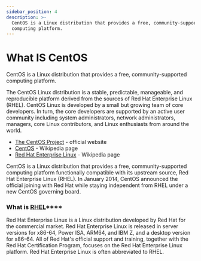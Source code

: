 ```yaml
---
sidebar_position: 4
description: >-
  CentOS is a Linux distribution that provides a free, community-supported
  computing platform.
---
```


# What IS CentOS

<SubHeading>CentOS is a Linux distribution that provides a free, community-supported computing platform.</SubHeading>

The CentOS Linux distribution is a stable, predictable, manageable, and reproducible platform derived from the sources of Red Hat Enterprise Linux (RHEL). CentOS Linux is developed by a small but growing team of core developers. In turn, the core developers are supported by an active user community including system administrators, network administrators, managers, core Linux contributors, and Linux enthusiasts from around the world.

- [The CentOS Project](https://www.centos.org/) - official website
- [CentOS](https://en.wikipedia.org/wiki/CentOS) - Wikipedia page
- [Red Hat Enterprise Linux](https://en.wikipedia.org/wiki/Red_Hat_Enterprise_Linux) - Wikipedia page

CentOS is a Linux distribution that provides a free, community-supported computing platform functionally compatible with its upstream source, Red Hat Enterprise Linux (RHEL). In January 2014, CentOS announced the official joining with Red Hat while staying independent from RHEL under a new CentOS governing board.

### **What is** [**RHEL**](https://en.wikipedia.org/wiki/Red_Hat_Enterprise_Linux)\*\*\*\* <a href="#what-is-rhel" id="what-is-rhel"></a>

Red Hat Enterprise Linux is a Linux distribution developed by Red Hat for the commercial market. Red Hat Enterprise Linux is released in server versions for x86-64, Power ISA, ARM64, and IBM Z, and a desktop version for x86-64. All of Red Hat's official support and training, together with the Red Hat Certification Program, focuses on the Red Hat Enterprise Linux platform. Red Hat Enterprise Linux is often abbreviated to RHEL.
